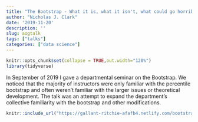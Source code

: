 ```yaml
---
title: "The Bootstrap - What it is, what it isn't, what could go horribly wrong"
author: "Nicholas J. Clark"
date: '2019-11-20'
description: ''
slug: aogtalk
tags: ["talks"]
categories: ["data science"]
---
```



```r
knitr::opts_chunk$set(collapse = TRUE,out.width="120%")
library(tidyverse)
```

In September of 2019 I gave a departmental seminar on the Bootstrap.  We noticed that the majority of instructors were only familiar with the percentile bootstrap and often weren't familiar with the larger issues or theoretical development.  The talk was an attempt to expand the department's collective familiarity with the bootstrap and other modifications.


```r
knitr::include_url("https://gallant-ritchie-afafb4.netlify.com/bootstraptalk/Bootstrap.html", height = "800px")
```

